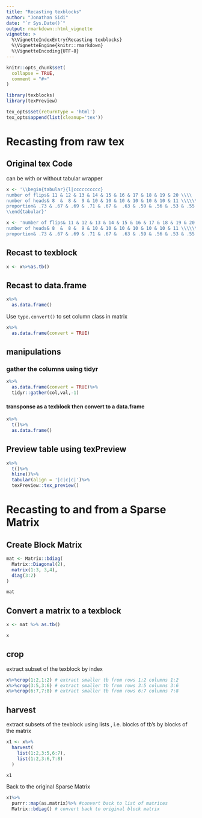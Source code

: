 ```yaml
---
title: "Recasting texblocks"
author: "Jonathan Sidi"
date: "`r Sys.Date()`"
output: rmarkdown::html_vignette
vignette: >
  %\VignetteIndexEntry{Recasting texblocks}
  %\VignetteEngine{knitr::rmarkdown}
  %\VignetteEncoding{UTF-8}
---
```


```r
knitr::opts_chunk$set(
  collapse = TRUE,
  comment = "#>"
)
```

```r
library(texblocks)
library(texPreview)
```

```r
tex_opts$set(returnType = 'html')
tex_opts$append(list(cleanup='tex'))
```
# Recasting from raw tex

## Original tex Code

can be with or without tabular wrapper

```r

x <- '\\begin{tabular}{l|cccccccccc}
number of flips& 11 & 12 & 13 & 14 & 15 & 16 & 17 & 18 & 19 & 20 \\\\
number of heads& 8  &  8 &  9 & 10 & 10 & 10 & 10 & 10 & 10 & 11 \\\\\\hline
proportion& .73 & .67 & .69 & .71 & .67 &  .63 & .59 & .56 & .53 & .55
\\end{tabular}'

```

```r

x <- 'number of flips& 11 & 12 & 13 & 14 & 15 & 16 & 17 & 18 & 19 & 20 \\\\
number of heads& 8  &  8 &  9 & 10 & 10 & 10 & 10 & 10 & 10 & 11 \\\\\\hline
proportion& .73 & .67 & .69 & .71 & .67 &  .63 & .59 & .56 & .53 & .55'

```

## Recast to texblock

```r
x <- x%>%as.tb()
```

## Recast to data.frame

```r

x%>%
  as.data.frame()

```

Use `type.convert()` to set column class in matrix

```r

x%>%
  as.data.frame(convert = TRUE)

```

## manipulations

### gather the columns using tidyr

```r

x%>%
  as.data.frame(convert = TRUE)%>%
  tidyr::gather(col,val,-1)

```

#### transponse as a texblock then convert to a data.frame

```r

x%>%
  t()%>%
  as.data.frame()

```

## Preview table using texPreview

```r

x%>%
  t()%>%
  hline()%>%
  tabular(align = '|c|c|c|')%>%
  texPreview::tex_preview()

```

# Recasting to and from a Sparse Matrix

## Create Block Matrix

```r

mat <- Matrix::bdiag(
  Matrix::Diagonal(2), 
  matrix(1:3, 3,4), 
  diag(3:2)
)

mat
```

## Convert a matrix to a texblock

```r

x <- mat %>% as.tb()

x

```

## crop

extract subset of the texblock by index

```r

x%>%crop(1:2,1:2) # extract smaller tb from rows 1:2 columns 1:2
x%>%crop(3:5,3:6) # extract smaller tb from rows 3:5 columns 3:6
x%>%crop(6:7,7:8) # extract smaller tb from rows 6:7 columns 7:8

```

## harvest

extract subsets of the texblock using lists , i.e. blocks of tb's by blocks of the matrix

```r

x1 <- x%>%
  harvest(
    list(1:2,3:5,6:7),
    list(1:2,3:6,7:8)
  )

x1


```

Back to the original Sparse Matrix

```r

x1%>%
  purrr::map(as.matrix)%>% #convert back to list of matrices
  Matrix::bdiag() # convert back to original block matrix

```

